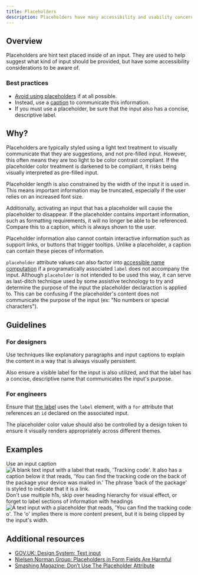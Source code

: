 ```yaml
---
title: Placeholders
description: Placeholders have many accessibility and usability concerns to be aware of.
---
```


## Overview

Placeholders are hint text placed inside of an input. They are used to help suggest what kind of input should be provided, but have some accessibility considerations to be aware of.

### Best practices

- [Avoid using placeholders](https://primer.style/components/text-input#accessibility) if at all possible.
- Instead, use a [caption](https://primer.style/ui-patterns/forms/overview#caption) to communicate this information.
- If you must use a placeholder, be sure that the input also has a concise, descriptive label.

## Why?

Placeholders are typically styled using a light text treatment to visually communicate that they are suggestions, and not pre-filled input. However, this often means they are too light to be color contrast compliant. If the placeholder color treatment is darkened to be compliant, it risks being visually interpreted as pre-filled input.

Placeholder length is also constrained by the width of the input it is used in. This means important information may be truncated, especially if the user relies on an increased font size.

Additionally, activating an input that has a placeholder will cause the placeholder to disappear. If the placeholder contains important information, such as formatting requirements, it will no longer be able to be referenced. Compare this to a caption, which is always shown to the user.

Placeholder information also cannot contain interactive information such as support links, or buttons that trigger tooltips. Unlike a placeholder, a caption can contain these pieces of information.

`placeholder` attribute values can also factor into [accessible name computation](https://w3c.github.io/accname/) if a programatically associated `label` does not accompany the input. Although `placeholder` is not intended to be used this way, it can serve as last-ditch technique used by some assistive technology to try and determine the purpose of the input the placeholder declaraction is applied to. This can be confusing if the placeholder's content does not communicate the purpose of the input (ex: "No numbers or special characters").

## Guidelines

### For designers

Use techniques like explanatory paragraphs and input captions to explain the content in a way that is always visually persistent. 

Also ensure a visible label for the input is also utilized, and that the label has a concise, descriptive name that communicates the input's purpose.

### For engineers

Ensure that [the label](https://primer.style/components/text-input#anatomy) uses the `label` element, with a `for` attribute that references an `id` declared on the associated input.

The placeholder color value should also be controlled by a design token to ensure it visually renders appropriately across different themes.

## Examples

<DoDontContainer>
  <Do>
    <Caption>Use an input caption</Caption>
    <img
      src="https://private-user-images.githubusercontent.com/634191/286024192-83f43de0-bf2f-4c54-bbde-a9855f9848b0.png?jwt=eyJhbGciOiJIUzI1NiIsInR5cCI6IkpXVCJ9.eyJpc3MiOiJnaXRodWIuY29tIiwiYXVkIjoicmF3LmdpdGh1YnVzZXJjb250ZW50LmNvbSIsImtleSI6ImtleTEiLCJleHAiOjE3MDExMjAwNzEsIm5iZiI6MTcwMTExOTc3MSwicGF0aCI6Ii82MzQxOTEvMjg2MDI0MTkyLTgzZjQzZGUwLWJmMmYtNGM1NC1iYmRlLWE5ODU1Zjk4NDhiMC5wbmc_WC1BbXotQWxnb3JpdGhtPUFXUzQtSE1BQy1TSEEyNTYmWC1BbXotQ3JlZGVudGlhbD1BS0lBSVdOSllBWDRDU1ZFSDUzQSUyRjIwMjMxMTI3JTJGdXMtZWFzdC0xJTJGczMlMkZhd3M0X3JlcXVlc3QmWC1BbXotRGF0ZT0yMDIzMTEyN1QyMTE2MTFaJlgtQW16LUV4cGlyZXM9MzAwJlgtQW16LVNpZ25hdHVyZT1iOTZiMTYzN2Q0YjYxN2E1YWFiOWYyYzU2NmQxYjVhZjU1YWNhNGEzYWQ4NzJhMzk0Y2MwMzM1MTM5Njc5ZTMxJlgtQW16LVNpZ25lZEhlYWRlcnM9aG9zdCZhY3Rvcl9pZD0wJmtleV9pZD0wJnJlcG9faWQ9MCJ9.Sx7rGLqSxoEBm6-3M_io_25VApVdnjK0Ob9z2sBUVHc"
      alt="A blank text input with a label that reads, 'Tracking code'. It also has a caption below it that reads, 'You can find the tracking code on the back of the package your device was mailed in.' The phrase 'back of the package' is styled to indicate that it is a link."
    />
  </Do>
  <Dont>
    <Caption>
      Don't use multiple h1s, skip over heading hierarchy for visual effect, or forget to label sections of information
      with headings
    </Caption>
    <img
      src="https://private-user-images.githubusercontent.com/634191/286024512-b6f56b79-7692-4d26-84fd-c2b1d9b4f1f8.png?jwt=eyJhbGciOiJIUzI1NiIsInR5cCI6IkpXVCJ9.eyJpc3MiOiJnaXRodWIuY29tIiwiYXVkIjoicmF3LmdpdGh1YnVzZXJjb250ZW50LmNvbSIsImtleSI6ImtleTEiLCJleHAiOjE3MDExMjAwOTksIm5iZiI6MTcwMTExOTc5OSwicGF0aCI6Ii82MzQxOTEvMjg2MDI0NTEyLWI2ZjU2Yjc5LTc2OTItNGQyNi04NGZkLWMyYjFkOWI0ZjFmOC5wbmc_WC1BbXotQWxnb3JpdGhtPUFXUzQtSE1BQy1TSEEyNTYmWC1BbXotQ3JlZGVudGlhbD1BS0lBSVdOSllBWDRDU1ZFSDUzQSUyRjIwMjMxMTI3JTJGdXMtZWFzdC0xJTJGczMlMkZhd3M0X3JlcXVlc3QmWC1BbXotRGF0ZT0yMDIzMTEyN1QyMTE2MzlaJlgtQW16LUV4cGlyZXM9MzAwJlgtQW16LVNpZ25hdHVyZT1mNGJhY2NiMGU4YThhM2RjZWUzYmMxZTFjZTc4MjYwYzhiY2NiODU1YjZlMzJhMzFkMGEyODg1OGQ2OTI5NTI2JlgtQW16LVNpZ25lZEhlYWRlcnM9aG9zdCZhY3Rvcl9pZD0wJmtleV9pZD0wJnJlcG9faWQ9MCJ9.GhC3IVy-OWouydZPniZeEGo8Ll9XOlRY_FzqMUBOG_4"
      alt="A text input with a placeholder that reads, 'You can find the tracking code o'. The 'o' implies there is more content present, but it is being clipped by the input's width."
    />
  </Dont>
</DoDontContainer>

## Additional resources

- [GOV.UK: Design System: Text input ](https://design-system.service.gov.uk/components/text-input/#avoid-placeholder-text)
- [Nielsen Norman Group: Placeholders in Form Fields Are Harmful](https://www.nngroup.com/articles/form-design-placeholders/)
- [Smashing Magazine: Don’t Use The Placeholder Attribute](https://www.smashingmagazine.com/2018/06/placeholder-attribute/)



